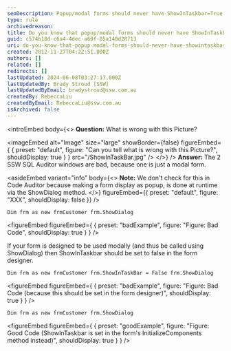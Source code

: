 ```yaml
---
seoDescription: Popup/modal forms should never have ShowInTaskbar=True as it can cause issues and make the form appear as a separate window.
type: rule
archivedreason:
title: Do you know that popup/modal forms should never have ShowInTaskbar=True?
guid: c574b18d-c6a4-4dec-a60f-85a140d28713
uri: do-you-know-that-popup-modal-forms-should-never-have-showintaskbar-true
created: 2012-11-27T04:22:51.000Z
authors: []
related: []
redirects: []
lastUpdated: 2024-06-08T03:27:17.000Z
lastUpdatedBy: Brady Stroud [SSW]
lastUpdatedByEmail: bradystroud@ssw.com.au
createdBy: RebeccaLiu
createdByEmail: RebeccaLiu@ssw.com.au
isArchived: false
---
```


<introEmbed
  body={<>
**Question:** What is wrong with this Picture?


<imageEmbed
  alt="Image"
  size="large"
  showBorder={false}
  figureEmbed={ {
    preset: "default",
    figure: "Can you tell what is wrong with this Picture?",
    shouldDisplay: true
  } }
  src="/ShowInTaskBar.jpg"
/>
  </>}
/>
**Answer:** The 2 SSW SQL Auditor windows are bad, because one is just a modal form.

<asideEmbed
  variant="info"
  body={<>
    **Note:** We don't check for this in Code Auditor because making a form display as popup, is done at runtime via the ShowDialog method.
  </>}
  figureEmbed={{
    preset: "default",
    figure: "XXX",
    shouldDisplay: false
  }}
/>

```vbnet
Dim frm as new frmCustomer frm.ShowDialog
```

<figureEmbed figureEmbed={ {
  preset: "badExample",
  figure: "Figure: Bad Code",
  shouldDisplay: true
} } />


If your form is designed to be used modally (and thus be called using ShowDialog) then ShowInTaskbar should be set to false in the form designer.

```vbnet
Dim frm as new frmCustomer frm.ShowInTaskBar = False frm.ShowDialog
```

<figureEmbed figureEmbed={ {
  preset: "badExample",
  figure: "Figure: Bad Code (because this should be set in the form designer)",
  shouldDisplay: true
} } />


```vbnet
Dim frm as new frmCustomer frm.ShowDialog
```

<figureEmbed figureEmbed={ {
  preset: "goodExample",
  figure: "Figure: Good Code (ShowInTaskbar is set in the form's InitializeComponents method instead)",
  shouldDisplay: true
} } />
